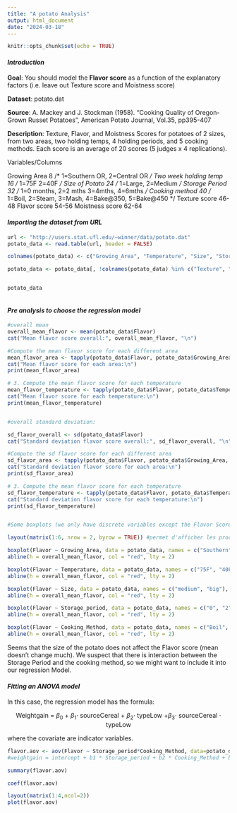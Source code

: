 ```yaml
---
title: "A potato Analysis"
output: html_document
date: "2024-03-18"
---
```


```r
knitr::opts_chunk$set(echo = TRUE)
```

#### *Introduction*


**Goal**: You should model the **Flavor score** as a function of the explanatory factors
(i.e. leave out Texture score and Moistness score)

**Dataset**:  potato.dat

**Source**: A. Mackey and J. Stockman (1958). "Cooking Quality of Oregon-Grown
Russet Potatoes", American Potato Journal, Vol.35, pp395-407

**Description**: Texture, Flavor, and Moistness Scores for potatoes
of 2 sizes, from two areas, two holding temps, 4 holding periods,
and 5 cooking methods. Each score is an average of 20 scores 
(5 judges x 4 replications).

Variables/Columns

Growing Area   8  /*  1=Southern OR,  2=Central OR  */
Two week holding temp   16   /* 1=75F   2=40F   */
Size of Potato    24   /* 1=Large, 2=Medium  */
Storage Period  32  /* 1=0 months, 2=2 mths 3=4mths,  4=6mths */
Cooking method  40 /* 1=Boil, 2=Steam, 3=Mash, 4=Bake@350, 5=Bake@450  */
Texture score  46-48
Flavor score   54-56
Moistness score  62-64



#### *Importing the dataset from URL*

```r

url <- "http://users.stat.ufl.edu/~winner/data/potato.dat"
potato_data <- read.table(url, header = FALSE)

colnames(potato_data) <- c("Growing_Area", "Temperature", "Size", "Storage_period", "Cooking_Method", "Texture", "Flavor", "Moistness")

potato_data <- potato_data[, !colnames(potato_data) %in% c("Texture", "Moistness")]


potato_data



```
#### *Pre analysis to choose the regression model*


```r


#overall mean
overall_mean_flavor <- mean(potato_data$Flavor)
cat("Mean flavor score overall:", overall_mean_flavor, "\n")

#Compute the mean flavor score for each different area
mean_flavor_area <- tapply(potato_data$Flavor, potato_data$Growing_Area, mean)
cat("Mean flavor score for each area:\n")
print(mean_flavor_area)

# 3. Compute the mean flavor score for each temperature
mean_flavor_temperature <- tapply(potato_data$Flavor, potato_data$Temperature, mean)
cat("Mean flavor score for each temperature:\n")
print(mean_flavor_temperature)


#overall standard deviation:

sd_flavor_overall <- sd(potato_data$Flavor)
cat("Standard deviation flavor score overall:", sd_flavor_overall, "\n")

#Compute the sd flavor score for each different area
sd_flavor_area <- tapply(potato_data$Flavor, potato_data$Growing_Area, sd)
cat("Standard deviation flavor score for each area:\n")
print(sd_flavor_area)

# 3. Compute the mean flavor score for each temperature
sd_flavor_temperature <- tapply(potato_data$Flavor, potato_data$Temperature, sd)
cat("Standard deviation flavor score for each temperature:\n")
print(sd_flavor_temperature)


#Some boxplots (we only have discrete variables except the Flavor Score)

layout(matrix(1:6, nrow = 2, byrow = TRUE)) #permet d'afficher les prochains plots dans un "tableau" 1 row, 2 columns)

boxplot(Flavor ~ Growing_Area, data = potato_data, names = c("Southern", "Central"), ylab = "Flavor Score", xlab = "Growing Area")
abline(h = overall_mean_flavor, col = "red", lty = 2)

boxplot(Flavor ~ Temperature, data = potato_data, names = c("75F", "40F"), ylab = "Flavor Score", xlab = "Holding Temperature")
abline(h = overall_mean_flavor, col = "red", lty = 2)

boxplot(Flavor ~ Size, data = potato_data, names = c("medium", "big"), ylab = "Flavor Score", xlab = "Size")
abline(h = overall_mean_flavor, col = "red", lty = 2)

boxplot(Flavor ~ Storage_period, data = potato_data, names = c("0", "2", "4", "6"), ylab = "Flavor Score", xlab = "Storage Period (in months)")
abline(h = overall_mean_flavor, col = "red", lty = 2)

boxplot(Flavor ~ Cooking_Method, data = potato_data, names = c("Boil", "Steam", "Mash", "Bake 350F", "Bake 450F"), ylab = "Flavor Score", xlab = "Cooking Method")
abline(h = overall_mean_flavor, col = "red", lty = 2)

```
Seems that the size of the potato does not affect the Flavor score (mean doesn't change much). We suspect that there is interaction between the Storage Period and the cooking method, so we might want to include it into our regression Model.

#### *Fitting an ANOVA model*

In this case, the regression model has the formula:

<p style="text-align: center;"> Weightgain = $\beta_0$ + $\beta_1 \cdot$ sourceCereal + $\beta_2 \cdot$ typeLow +$\beta_3 \cdot$ sourceCereal $\cdot$ typeLow</p>

where the covariate are indicator variables.

```r

flavor.aov <- aov(Flavor ~ Storage_period*Cooking_Method, data=potato_data) 
#weightgain = intercept + b1 * Storage_period + b2 * Cooking_Method + b3*Storage_period*Cooking_Method

summary(flavor.aov)

coef(flavor.aov)

layout(matrix(1:4,ncol=2))
plot(flavor.aov)


```



